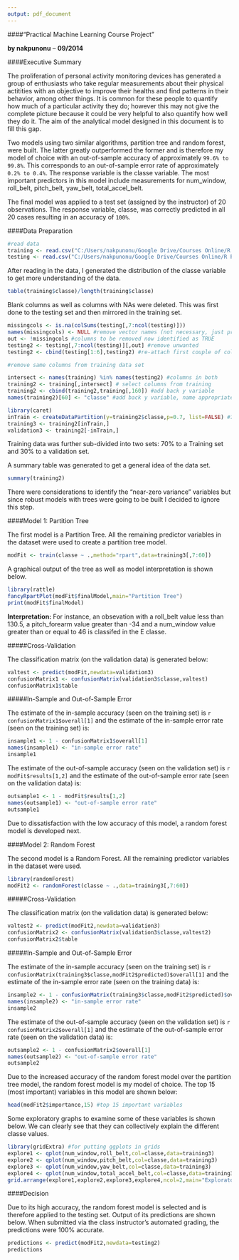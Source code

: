 ```yaml
---
output: pdf_document
---
```

####"Practical Machine Learning Course Project"

**by nakpunonu** -- **09/2014**

####Executive Summary

The proliferation of personal activity monitoring devices has generated a group of enthusiasts who take regular measurements about their physical actitities with an objective to improve their healths and find patterns in their behavior, among other things. It is common for these people to quantify how much of a particular activity they do; however this may not give the complete picture because it could be very helpful to also quantify how well they do it. The aim of the analytical model designed in this document is to fill this gap.

Two models using two similar algorithms, partition tree and random forest, were built. The latter greatly outperformed the former and is therefore my model of choice with an out-of-sample accuracy of approximately `99.6% to 99.8%`. This corresponds to an out-of-sample error rate of approximately `0.2% to 0.4%`. The response variable is the classe variable. The most important predictors in this model include measurements for num_window, roll_belt, pitch_belt, yaw_belt, total_accel_belt.

The final model was applied to a test set (assigned by the instructor) of 20 observations. The response variable, classe, was correctly predicted in all 20 cases resulting in an accuracy of `100%`.

####Data Preparation
```r
#read data
training <- read.csv("C:/Users/nakpunonu/Google Drive/Courses Online/R Programming/R Working Directory/PML_course_project/pml-training.csv")
testing <- read.csv("C:/Users/nakpunonu/Google Drive/Courses Online/R Programming/R Working Directory/PML_course_project/pml-testing.csv")
```

After reading in the data, I generated the distribution of the classe variable to get
more understanding of the data.
```r
table(training$classe)/length(training$classe)
```

Blank columns as well as columns with NAs were deleted. This was first done to the testing set and then mirrored in the training set.
```r
missingcols <- is.na(colSums(testing[,7:ncol(testing)]))
names(missingcols) <- NULL #remove vector names (not necessary, just preference)
out <- !missingcols #columns to be removed now identified as TRUE
testing2 <- testing[,7:ncol(testing)][,out] #remove unwanted
testing2 <- cbind(testing[1:6],testing2) #re-attach first couple of columns

#remove same columns from training data set

intersect <- names(training) %in% names(testing2) #columns in both
training2 <- training[,intersect] # select columns from training
training2 <- cbind(training2,training[,160]) #add back y variable
names(training2)[60] <- "classe" #add back y variable, name appropriately
```


```r
library(caret)
inTrain <- createDataPartition(y=training2$classe,p=0.7, list=FALSE) #75%
training3 <- training2[inTrain,]
validation3 <- training2[-inTrain,]
```

Training data was further sub-divided into two sets: 70% to a Training set and 30% to a validation set.

A summary table was generated to get a general idea of the data set.
```r
summary(training2)
```

There were considerations to identify the "near-zero variance" variables but since robust models with trees were going to be built I decided to ignore this step.

####Model 1: Partition Tree

The first model is a Partition Tree. All the remaining predictor variables in the dataset were used to create a partition tree model.
```r
modFit <- train(classe ~ .,method="rpart",data=training3[,7:60])
```

A graphical output of the tree as well as model interpretation is shown below.
```r
library(rattle)
fancyRpartPlot(modFit$finalModel,main="Partition Tree")
print(modFit$finalModel)
```

**Interpretation:** For instance, an obsevation with a roll_belt value less than 130.5, a pitch_forearm value greater than -34 and a num_window value greater than or equal to 46 is classifed in the E classe.

#####Cross-Validation

The classification matrix (on the validation data) is generated below:
```r
valtest <- predict(modFit,newdata=validation3)
confusionMatrix1 <- confusionMatrix(validation3$classe,valtest)
confusionMatrix1$table
```

#####In-Sample and Out-of-Sample Error

The estimate of the in-sample accuracy (seen on the training set) is `r confusionMatrix1$overall[1]` and the estimate of the in-sample error rate (seen on the training set) is:
```r
insample1 <- 1 - confusionMatrix1$overall[1]
names(insample1) <- "in-sample error rate"
insample1
```

The estimate of the out-of-sample accuracy (seen on the validation set) is `r modFit$results[1,2]` and the estimate of the out-of-sample error rate (seen on the validation data) is: 
```r
outsample1 <- 1 - modFit$results[1,2]
names(outsample1) <- "out-of-sample error rate"
outsample1
```

Due to dissatisfaction with the low accuracy of this model, a random forest model is developed next.

####Model 2: Random Forest

The second model is a Random Forest. All the remaining predictor variables in the dataset were used.
```r
library(randomForest)
modFit2 <- randomForest(classe ~ .,data=training3[,7:60])
```

#####Cross-Validation

The classification matrix (on the validation data) is generated below:
```r
valtest2 <- predict(modFit2,newdata=validation3)
confusionMatrix2 <- confusionMatrix(validation3$classe,valtest2)
confusionMatrix2$table
```

#####In-Sample and Out-of-Sample Error

The estimate of the in-sample accuracy (seen on the training set) is `r confusionMatrix(training3$classe,modFit2$predicted)$overall[1]` and the estimate of the in-sample error rate (seen on the training data) is:
```r
insample2 <- 1 - confusionMatrix(training3$classe,modFit2$predicted)$overall[1]
names(insample2) <- "in-sample error rate"
insample2
```

The estimate of the out-of-sample accuracy (seen on the validation set) is `r confusionMatrix2$overall[1]` and the estimate of the out-of-sample error rate (seen on the validation data) is:
```r
outsample2 <- 1 - confusionMatrix2$overall[1]
names(outsample2) <- "out-of-sample error rate"
outsample2
```

Due to the increased accuracy of the random forest model over the partition tree model, the random forest model is my model of choice. 
The top 15 (most important) variables in this model are shown below:

```r
head(modFit2$importance,15) #top 15 important variables
```

Some exploratory graphs to examine some of these variables is shown below. We can clearly see that they can collectively explain the different classe values.

```r
library(gridExtra) #for putting ggplots in grids
explore1 <- qplot(num_window,roll_belt,col=classe,data=training3)
explore2 <- qplot(num_window,pitch_belt,col=classe,data=training3)
explore3 <- qplot(num_window,yaw_belt,col=classe,data=training3)
explore4 <- qplot(num_window,total_accel_belt,col=classe,data=training3)
grid.arrange(explore1,explore2,explore3,explore4,ncol=2,main="Exploratory Graphs (Using the Random Tree's Top 5 Predictors)")
```

####Decision

Due to its high accuracy, the random forest model is selected and is therefore applied to the testing set. Output of its predictions are shown below. When submitted via the class instructor's automated grading, the predictions were 100% accurate.
```r
predictions <- predict(modFit2,newdata=testing2)
predictions
```

